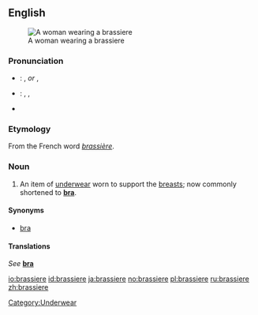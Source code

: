 {{wikipedia}}
==English==
[[Image:Buestenhalter-2.jpg|thumb|A woman wearing a brassiere]]

===Pronunciation===
*{{a|UK}}: {{IPA|/ˈbræzɪɛə/}}, {{SAMPA|/"br{zIE@/}} ''or'' {{IPA|/ˈbræsɪɛə/}}, {{SAMPA|/"br{sIE@/}}
*{{a|US}}: {{enPR|brə-zĭrʹ}}, {{IPA|/brəˈzɪr/}}, {{SAMPA|/br@"zIr/}}
*{{audio|en-us-brassiere.ogg|Audio (US)}}

===Etymology===
From the French word ''[[brassière]]''.

===Noun===
{{en-noun}}

# An item of [[underwear]] worn to support the [[breasts]]; now commonly shortened to '''[[bra]]'''.

====Synonyms====
*[[bra]]

====Translations====
''See'' '''[[bra]]'''

[[Category:Underwear]]

[[io:brassiere]]
[[id:brassiere]]
[[ja:brassiere]]
[[no:brassiere]]
[[pl:brassiere]]
[[ru:brassiere]]
[[zh:brassiere]]